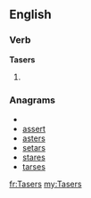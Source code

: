 ==English==

===Verb===
'''Tasers'''

# {{third-person singular of|[[Taser]]}}

===Anagrams===
* {{alphagram|aersst}}
* [[assert#English|assert]]
* [[asters#English|asters]]
* [[setars#English|setars]]
* [[stares#English|stares]]
* [[tarses#English|tarses]]

[[fr:Tasers]]
[[my:Tasers]]